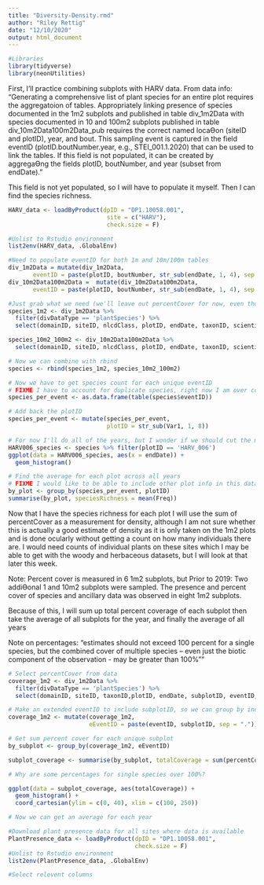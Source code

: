 ```yaml
---
title: "Diversity-Density.rmd"
author: "Riley Rettig"
date: "12/10/2020"
output: html_document
---
```


```r
#Libraries
library(tidyverse)
library(neonUtilities)
```
First, I'll practice combining subplots with HARV data. From data info:
"Generating a comprehensive list of plant species for an entire plot requires the aggregatoion of tables. Appropriately linking presence of species documented in the 1m2
subplots and published in table div_1m2Data with species documented in 10 and 100m2
subplots published in table div_10m2Data100m2Data_pub requires the correct named locaƟon (siteID and plotID), year, and bout. This sampling event is captured in the field eventID (plotID.boutNumber.year, e.g., STEI_001.1.2020) that can be used to link the tables. If this field is not populated, it can be created by aggregaƟng the fields plotID, boutNumber, and year (subset from endDate)."

This field is not yet populated, so I will have to populate it myself. Then I can find the species richness.  

```r
HARV_data <- loadByProduct(dpID = "DP1.10058.001",
                            site = c("HARV"),
                            check.size = F)

#Unlist to Rstudio environment
list2env(HARV_data, .GlobalEnv)

#Need to populate eventID for both 1m and 10m/100m tables
div_1m2Data = mutate(div_1m2Data,
       eventID = paste(plotID, boutNumber, str_sub(endDate, 1, 4), sep = "."))
div_10m2Data100m2Data =  mutate(div_10m2Data100m2Data,
       eventID = paste(plotID, boutNumber, str_sub(endDate, 1, 4), sep = "."))

#Just grab what we need (we'll leave out percentCover for now, even though we'll use it for density later)
species_1m2 <- div_1m2Data %>% 
  filter(divDataType == 'plantSpecies') %>%
  select(domainID, siteID, nlcdClass, plotID, endDate, taxonID, scientificName, taxonRank, family, eventID)

species_10m2_100m2 <- div_10m2Data100m2Data %>% 
  select(domainID, siteID, nlcdClass, plotID, endDate, taxonID, scientificName, taxonRank, family, eventID)

# Now we can combine with rbind
species <- rbind(species_1m2, species_10m2_100m2)

# Now we have to get species count for each unique eventID
# FIXME I have to account for duplicate species, right now I am over counting species richness
species_per_event <- as.data.frame(table(species$eventID))

# Add back the plotID
species_per_event <- mutate(species_per_event,
                            plotID = str_sub(Var1, 1, 8))

# For now I'll do all of the years, but I wonder if we should cut the most recent year since they seem a lot different, we can see this in the distribution, such as in plot 6
HARV006_species <- species %>% filter(plotID == 'HARV_006')
ggplot(data = HARV006_species, aes(x = endDate)) +
  geom_histogram()

# Find the average for each plot across all years
# FIXME I would like to be able to include other plot info in this data frame
by_plot <- group_by(species_per_event, plotID)
summarise(by_plot, speciesRichness = mean(Freq))


```
Now that I have the species richness for each plot I will use the sum of percentCover as a measurement for density, although I am not sure whether this is actually a good estimate of density as it is only taken on the 1m2 plots and is done ocularly without getting a count on how many individuals there are. I would need counts of individual plants on these sites which I may be able to get with the woody and herbaceous datasets, but I will look at that later this week.

Note: Percent cover is measured in 6 1m2 subplots, but Prior to 2019: Two addiƟonal 1 and 10m2
subplots were sampled. The presence and percent cover
of species and ancillary data was observed in eight 1m2
subplots. 

Because of this, I will sum up total percent coverage of each subplot then take the average of all subplots for the year, and finally the average of all years

Note on percentages: "estimates should not exceed 100
percent for a single species, but the combined cover of multiple species – even just the biotic
component of the observation - may be greater than 100%""

```r
# Select percentCover from data
coverage_1m2 <- div_1m2Data %>% 
  filter(divDataType == 'plantSpecies') %>%
  select(domainID, siteID, taxonID,plotID, endDate, subplotID, eventID, percentCover)

# Make an extended eventID to include subplotID, so we can group by individual 1m2 subplots
coverage_1m2 <- mutate(coverage_1m2,
                       eEventID = paste(eventID, subplotID, sep = "."))

# Get sum percent cover for each unique subplot
by_subplot <- group_by(coverage_1m2, eEventID)

subplot_coverage <- summarise(by_subplot, totalCoverage = sum(percentCover, na.rm = TRUE))

# Why are some percentages for single species over 100%?

ggplot(data = subplot_coverage, aes(totalCoverage)) +
  geom_histogram() +
  coord_cartesian(ylim = c(0, 40), xlim = c(100, 250))

# Now we can get an average for each year

```

```r

#Download plant presence data for all sites where data is available
PlantPresence_data <- loadByProduct(dpID = "DP1.10058.001", 
                                    check.size = F)
#Unlist to Rstudio environment
list2env(PlantPresence_data, .GlobalEnv)

#Select relevent columns


```

